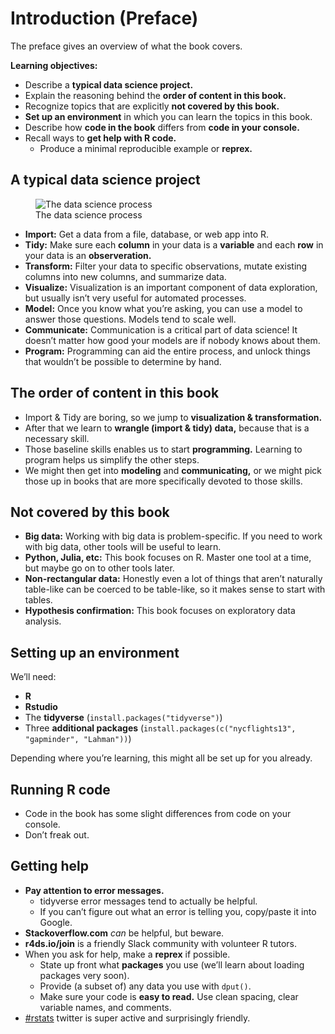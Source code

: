# Introduction (Preface)

The preface gives an overview of what the book covers.

**Learning objectives:**

- Describe a **typical data science project.**
- Explain the reasoning behind the **order of content in this book.**
- Recognize topics that are explicitly **not covered by this book.**
- **Set up an environment** in which you can learn the topics in this book.
- Describe how **code in the book** differs from **code in your console.**
- Recall ways to **get help with R code.**
  - Produce a minimal reproducible example or **reprex.**

## A typical data science project

![The data science process](images/data-science.png)

- **Import:** Get a data from a file, database, or web app into R.
- **Tidy:** Make sure each **column** in your data is a **variable** and each **row** in your data is an **observeration.**
- **Transform:** Filter your data to specific observations, mutate existing columns into new columns, and summarize data.
- **Visualize:** Visualization is an important component of data exploration, but usually isn't very useful for automated processes.
- **Model:** Once you know what you're asking, you can use a model to answer those questions. Models tend to scale well.
- **Communicate:** Communication is a critical part of data science! It doesn't matter how good your models are if nobody knows about them.
- **Program:** Programming can aid the entire process, and unlock things that wouldn't be possible to determine by hand.

## The order of content in this book

- Import & Tidy are boring, so we jump to **visualization & transformation.**
- After that we learn to **wrangle (import & tidy) data,** because that is a necessary skill.
- Those baseline skills enables us to start **programming.** Learning to program helps us simplify the other steps.
- We might then get into **modeling** and **communicating,** or we might pick those up in books that are more specifically devoted to those skills.

## Not covered by this book

- **Big data:** Working with big data is problem-specific. If you need to work with big data, other tools will be useful to learn.
- **Python, Julia, etc:** This book focuses on R. Master one tool at a time, but maybe go on to other tools later.
- **Non-rectangular data:** Honestly even a lot of things that aren't naturally table-like can be coerced to be table-like, so it makes sense to start with tables.
- **Hypothesis confirmation:** This book focuses on exploratory data analysis.

## Setting up an environment

We'll need:

- **R**
- **Rstudio**
- The **tidyverse** (`install.packages("tidyverse")`)
- Three **additional packages** (`install.packages(c("nycflights13", "gapminder", "Lahman"))`)

Depending where you're learning, this might all be set up for you already.

## Running R code

- Code in the book has some slight differences from code on your console.
- Don't freak out.

## Getting help

- **Pay attention to error messages.** 
  - tidyverse error messages tend to actually be helpful.
  - If you can't figure out what an error is telling you, copy/paste it into Google.
- **Stackoverflow.com** *can* be helpful, but beware.
- **r4ds.io/join** is a friendly Slack community with volunteer R tutors.
- When you ask for help, make a **reprex** if possible.
  - State up front what **packages** you use (we'll learn about loading packages very soon).
  - Provide (a subset of) any data you use with `dput()`.
  - Make sure your code is **easy to read.** Use clean spacing, clear variable names, and comments.
- [#rstats](https://twitter.com/search?q=%23rstats) twitter is super active and surprisingly friendly.
